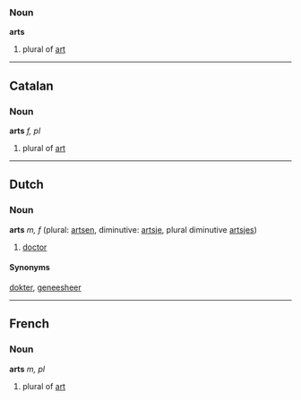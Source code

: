 === Noun ===
'''arts''' 

#plural of [[art]]

----
== Catalan ==
=== Noun ===

'''arts''' ''f, pl''

#plural of [[art]]

----
== Dutch ==
===Noun===
'''arts''' ''m, f'' (plural: [[artsen]], diminutive: [[artsje]], plural diminutive [[artsjes]])

# [[doctor]]

==== Synonyms ====

[[dokter]], [[geneesheer]]

----
== French ==
=== Noun ===
'''arts''' ''m, pl''

#plural of [[art]]